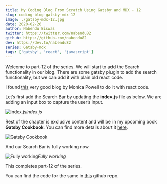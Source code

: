 ```yaml
---
title: My Coding Blog From Scratch Using Gatsby and MDX - 12
slug: coding-blog-gatsby-mdx-12
image: ./gatsby-mdx-12.jpg
date: 2020-02-26
author: Nabendu Biswas
twitter: https://twitter.com/nabendu82
github: https://github.com/nabendu82
dev: https://dev.to/nabendu82
series: Gatsby-mdx
tags: ['gatsby', 'react', 'javascript']
---
```


Welcome to part-12 of the series. We will start to add the Search functionality in our blog. There are some gatsby plugin to add the search functionality, but we can add it with plain old react code.

I found [this](https://dev.to/m0nica/how-to-add-search-functionality-to-a-gatsby-blog-4pf2) very good blog by Monica Powell to do it with react code.

Let’s first add the Search Bar by updating the **index.js** file as below. We are adding an input box to capture the user’s input.

![index.js](https://ik.imagekit.io/thewebdev/thewebdev/12/1_LT7P4BxbQA.png)*index.js*

Rest of the chapter is exclusive content and will be in my upcoming book **Gatsby Cookbook**. You can find more details about it [here](https://dev.to/nabendu82/my-one-year-of-work-gatsby-cookbook-3651).

<div className={styles.image__small}>

![Gatsby Cookbook](https://res.cloudinary.com/dxkxvfo2o/image/upload/v1589892514/Gatsby_rnjo2t.png)

</div>

And our Search Bar is fully working now.

![Fully working](https://ik.imagekit.io/thewebdev/thewebdev/12/9_rfeEsENQ2L.gif)*Fully working*

This completes part-12 of the series.

You can find the code for the same in [this](https://github.com/nabendu82/thewebdev-public) github repo.
